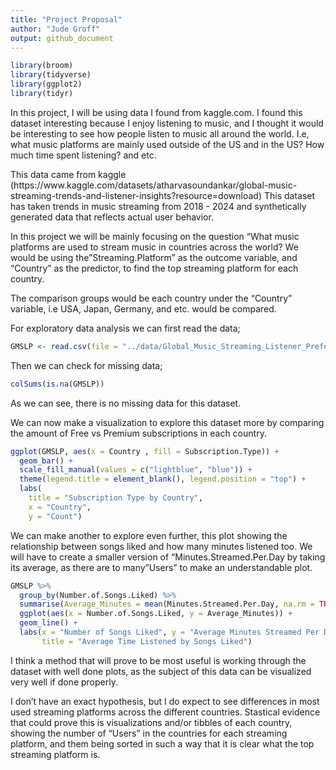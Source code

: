 ```yaml
---
title: "Project Proposal"
author: "Jude Groff"
output: github_document
---
```


```r
library(broom)
library(tidyverse)
library(ggplot2)
library(tidyr)
```
In this project, I will be using data I found from kaggle.com. I found this dataset interesting because I enjoy listening to music, and I thought it would be interesting to see how people listen to music all around the world. I.e, what music platforms are mainly used outside of the US and in the US? How much time spent listening? and etc.

  This data came from kaggle (https://www.kaggle.com/datasets/atharvasoundankar/global-music-streaming-trends-and-listener-insights?resource=download) This dataset has taken trends in music streaming from 2018 - 2024 and synthetically generated data that reflects actual user behavior.

In this project we will be mainly focusing on the question "What music platforms are used to stream music in countries across the world? We would be using the "Streaming.Platform" as the outcome variable, and "Country" as the predictor, to find the top streaming platform for each country.

The comparison groups would be each country under the "Country" variable, i.e USA, Japan, Germany, and etc. would be compared.

For exploratory data analysis we can first read the data;

```r
GMSLP <- read.csv(file = "../data/Global_Music_Streaming_Listener_Preferences.csv")
```

Then we can check for missing data;

```r
colSums(is.na(GMSLP))
```
As we can see, there is no missing data for this dataset.

We can now make a visualization to explore this dataset more by comparing the amount of Free vs Premium subscriptions in each country.

```r
ggplot(GMSLP, aes(x = Country , fill = Subscription.Type)) +
  geom_bar() +
  scale_fill_manual(values = c("lightblue", "blue")) +
  theme(legend.title = element_blank(), legend.position = "top") +
  labs(
    title = "Subscription Type by Country",
    x = "Country",
    y = "Count")

```
We can make another to explore even further, this plot showing the relationship between songs liked and how many minutes listened too. We will have to create a smaller version of "Minutes.Streamed.Per.Day by taking its average, as there are to many "Users" to make an understandable plot. 

```r
GMSLP %>%
  group_by(Number.of.Songs.Liked) %>%
  summarise(Average_Minutes = mean(Minutes.Streamed.Per.Day, na.rm = TRUE)) %>%
  ggplot(aes(x = Number.of.Songs.Liked, y = Average_Minutes)) +
  geom_line() +
  labs(x = "Number of Songs Liked", y = "Average Minutes Streamed Per Day", 
       title = "Average Time Listened by Songs Liked")

```


I think a method that will prove to be most useful is working through the dataset with well done plots, as the subject of this data can be visualized very well if done properly.

I don't have an exact hypothesis, but I do expect to see differences in most used streaming platforms across the different countries. Stastical evidence that could prove this is visualizations and/or tibbles of each country, showing the number of "Users" in the countries for each streaming platform, and them being sorted in such a way that it is clear what the top streaming platform is.